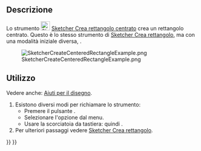 <languages/>

{{Docnav/it
|[[Sketcher_CreateRectangle/it|Rettangolo]]
|[[Sketcher_CreateOblong/it|Rettangolo arrotondato]]
|[[Sketcher_Workbench/it|Sketcher]]
|IconL=Sketcher_CreateRectangle.svg
|IconR=Sketcher_CreateOblong.svg
|IconC=Workbench_Sketcher.svg
}}

{{GuiCommand/it
|Name=Sketcher CreateRectangle Center
|Name/it=Sketcher Crea rettangolo centrato
|MenuLocation=Schizzo → Geometrie Sketcher → Crea rettangolo centrato
|Workbenches=[[Sketcher_Workbench/it|Sketcher]]
|Shortcut={{KEY|G}} {{KEY|V}}
|Version=0.20
|SeeAlso=[[Sketcher_CreateRectangle/it|Sketcher Crea rettangolo]]
}}

<span id="Description"></span>
==Descrizione==

Lo strumento [[Image:Sketcher_CreateRectangle_Center.svg|24px]] [[Sketcher_CreateRectangle_Center/it|Sketcher Crea rettangolo centrato]] crea un rettangolo centrato. Questo è lo stesso strumento di [[Sketcher_CreateRectangle/it|Sketcher Crea rettangolo]], ma con una modalità iniziale diversa, {{Version/it|1.0}}.

[[Image:SketcherCreateCenteredRectangleExample.png‎]]

<span id="Usage"></span>
==Utilizzo==

Vedere anche: [[Sketcher_Workbench/it#Drawing_aids|Aiuti per il disegno]].

# Esistono diversi modi per richiamare lo strumento:
#* Premere il pulsante {{Button|[[Image:Sketcher_CreateRectangle_Center.svg|16px]] [[Sketcher_CreateRectangle_Center/it|Rettangolo centrato]]}}.
#* Selezionare l'opzione {{MenuCommand|Schizzo → Geometrie Sketcher → [[Image:Sketcher_CreateRectangle_Center.svg|16px]] Crea rettangolo centrato}} dal menu.
#* Usare la scorciatoia da tastiera: {{KEY|G}} quindi {{KEY|V}}.
# Per ulteriori passaggi vedere [[Sketcher CreateRectangle/it#Usage|Sketcher Crea rettangolo]].


{{Docnav/it
|[[Sketcher_CreateRectangle/it|Rettangolo]]
|[[Sketcher_CreateOblong/it|Rettangolo arrotondato]]
|[[Sketcher_Workbench/it|Sketcher]]
|IconL=Sketcher_CreateRectangle.svg
|IconR=Sketcher_CreateOblong.svg
|IconC=Workbench_Sketcher.svg
}}

{{Sketcher_Tools_navi{{#translation:}}}}
{{Userdocnavi{{#translation:}}}}